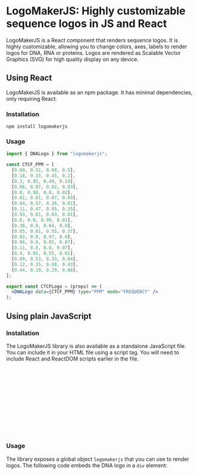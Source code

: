 

<Meta title="Getting Started" />

# LogoMakerJS: Highly customizable sequence logos in JS and React

LogoMakerJS is a React component that renders sequence logos. It is highly customizable, allowing you to change colors, axes, labels to render logos for DNA, RNA or proteins. Logos are rendered as Scalable Vector Graphics (SVG) for high quality display on any device.

## Using React

LogoMakerJS is available as an npm package. It has minimal dependencies, only requiring React.

### Installation

```
npm install logomakerjs
```

### Usage

```jsx
import { DNALogo } from "logomakerjs";

const CTCF_PPM = [
  [0.09, 0.31, 0.08, 0.5],
  [0.18, 0.15, 0.45, 0.2],
  [0.3, 0.05, 0.49, 0.14],
  [0.06, 0.87, 0.02, 0.03],
  [0.0, 0.98, 0.0, 0.02],
  [0.81, 0.01, 0.07, 0.09],
  [0.04, 0.57, 0.36, 0.01],
  [0.11, 0.47, 0.05, 0.35],
  [0.93, 0.01, 0.03, 0.01],
  [0.0, 0.0, 0.99, 0.01],
  [0.36, 0.0, 0.64, 0.0],
  [0.05, 0.01, 0.55, 0.37],
  [0.03, 0.0, 0.97, 0.0],
  [0.06, 0.0, 0.85, 0.07],
  [0.11, 0.8, 0.0, 0.07],
  [0.4, 0.01, 0.55, 0.01],
  [0.09, 0.53, 0.33, 0.04],
  [0.12, 0.35, 0.08, 0.43],
  [0.44, 0.19, 0.29, 0.06],
];

export const CTCFLogo = (props) => (
  <DNALogo data={CTCF_PPM} type="PPM" mode="FREQUENCY" />
);
```

<Canvas of={DNALogos.CTCFMotifFrequency} />

## Using plain JavaScript

### Installation

The LogoMakerJS library is also available as a standalone JavaScript file. You can include it in your HTML file using a script tag. You will need to include React and ReactDOM scripts earlier in the file.

```html
<script
  crossorigin
  src="https://unpkg.com/react@18/umd/react.production.min.js"
></script>
<script
  crossorigin
  src="https://unpkg.com/react-dom@18/umd/react-dom.production.min.js"
></script>
<script
  src="https://cdn.jsdelivr.net/npm/logomakerjs@0.1.2/dist/index.js"
  type="text/javascript"
></script>
```

### Usage

The library exposes a global object `logomakerjs` that you can use to render logos. The following code embeds the DNA logo in a `div` element:

```html
<!doctype html>
<html>
  <body>
    <script
      crossorigin
      src="https://unpkg.com/react@18/umd/react.production.min.js"
    ></script>
    <script
      crossorigin
      src="https://unpkg.com/react-dom@18/umd/react-dom.production.min.js"
    ></script>
    <script
      src="https://cdn.jsdelivr.net/npm/logomakerjs@latest/dist/index.umd.js"
      type="text/javascript"
    ></script>
    <div id="logo" style="width: 500px"></div>
    <script type="text/javascript">
      const CTCF_PPM = [
        [0.09, 0.31, 0.08, 0.5],
        [0.18, 0.15, 0.45, 0.2],
        [0.3, 0.05, 0.49, 0.14],
        [0.06, 0.87, 0.02, 0.03],
        [0.0, 0.98, 0.0, 0.02],
        [0.81, 0.01, 0.07, 0.09],
        [0.04, 0.57, 0.36, 0.01],
        [0.11, 0.47, 0.05, 0.35],
        [0.93, 0.01, 0.03, 0.01],
        [0.0, 0.0, 0.99, 0.01],
        [0.36, 0.0, 0.64, 0.0],
        [0.05, 0.01, 0.55, 0.37],
        [0.03, 0.0, 0.97, 0.0],
        [0.06, 0.0, 0.85, 0.07],
        [0.11, 0.8, 0.0, 0.07],
        [0.4, 0.01, 0.55, 0.01],
        [0.09, 0.53, 0.33, 0.04],
        [0.12, 0.35, 0.08, 0.43],
        [0.44, 0.19, 0.29, 0.06],
      ];
      logomakerjs.embedDNALogo(document.getElementById("logo"), {
        data: CTCF_PPM,
        dataType: "PPM",
        mode: "FREQUENCY",
      });
    </script>
  </body>
</html>
```
